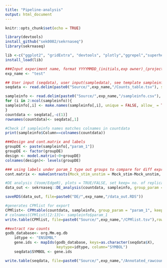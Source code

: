 ```yaml
---
title: "Pipeline-analysis"
output: html_document
---
```


```r
knitr::opts_chunk$set(echo = TRUE)

library(devtools)
install_github("sek0002/sekrnaseq")
library(sekrnaseq)

lib <-c("ggplot2", "gridExtra", "devtools", "plotly","ggrepel","superheat","tidyverse",'viridis','data.table','heatmaply',"dplyr","ggbiplot", "DESeq2","superheat","edgeR","limma","Glimma","gplots","org.Mm.eg.db","RColorBrewer","fgsea","gridExtra","DEFormats","statmod","org.Hs.eg.db","pheatmap","edgeR","svglite","biomaRt","msigdbr","fgsea","clusterProfiler","enrichplot","DOSE","plyr","ggrastr","Rsamtools","rtracklayer","GenomicAlignments","bedr","Rsubread","GenomicFeatures","doParallel","BiocParallel", "GenomicAlignments","GenomicRanges","rtracklayer","ChIPQC","Rsamtools","Gviz","GenomicFeatures","RMariaDB","BiocParallel","tools","ChIPseeker","TxDb.Mmusculus.UCSC.mm10.knownGene","EnsDb.Mmusculus.v79","clusterProfiler","AnnotationDbi","org.Mm.eg.db","dplyr","diffloop","DiffBind","systemPipeR","plotly")
install_load(lib)

###Input experiment name, format YYYYMMDD_(initials,exp owner)_(projectID/name of experiment)_(special conditions/info). Avoid using spaces and any special characters aside from - and _. Place a folder with the same name, and move Source files to that folder.
exp_name <- "test"

```

```r

## User input (seqdata), user input(sampledata), see template sampleinfo for correct format
seqdata <- read.delim(paste0("Source/",exp_name,"/Counts_table.tsv"), sep="\t", na.strings = c("", "NA"))

sampleinfo <- read.delim(paste0("Source/",exp_name,"/sampleinfo.csv"), sep=",")
for (i in 2:ncol(sampleinfo)){
sampleinfo[,i] <- make.names(sampleinfo[,i], unique = FALSE, allow_ = TRUE)
}
countdata <- seqdata[,-c(1)]
rownames(countdata)<- seqdata[,1]

#Check if sampleinfo names matches colnames in countdata
print(sampleinfo$Column==colnames(countdata))

###Design and cont.matrix and labels
groupDE <- paste(sampleinfo[,"param_1"])
groupDE <- factor(groupDE)
design <- model.matrix(~0+groupDE)
colnames(design)<- levels(groupDE)

### using labels under param_1 type out groups to compare for diff expression, comparison= group1(+ve direction)-group2(-ve direction) ie. Mock_stim_unstim= Mock_stim-Mock_unstim 
cont.matrix <- makeContrasts(Mock_stim_unstim = Mock_stim-Mock_unstim, Irf1_stim_unstim = Irf1_stim-Irf1_unstim, Socs1_stim_unstim= Socs1_stim-Socs1_unstim, Irf1_Mock_stim=Irf1_stim-Mock_stim, Irf1_Mock_unstim=Irf1_unstim-Mock_unstim, Socs1_Mock_stim= Socs1_stim- Mock_stim, Socs1_Mock_unstim= Socs1_unstim-Mock_unstim, Irf1_Socs1_stim= Irf1_stim-Socs1_stim, Irf1_Socs1_unstim= Irf1_unstim-Socs1_unstim, levels=design)

#DE analysis (Voom/EdgeR), plots = TRUE/FALSE, set keep= no. of replicates, thresh= threshold to exclude for low CPM expression, species= human or mouse, genekeytype, "ensembl", "entrez"
data_out <- sekrnaseq::DE_analysis(countdata, sampleinfo, group_param = "param_1", keep = 2, thresh= 3, exp_name = exp_name, design= design, cont.matrix= cont.matrix, species = "mouse", genekeytype = "ensembl", archived = "FALSE", plots=F)

saveRDS(data_out, file=paste0("DE/",exp_name,"/data_out.RDS"))

#generates CPMlist for export
CPMlist<- CPMtable(countdata, sampleinfo, group_param = "param_1", keep = 2, thresh= 3, species = "mouse", genekeytype = "ensembl", archived = F)
# colnames(CPMlist)[2:13]<- sampleinfo$param_1
write.table(CPMlist, file=paste0("Source/",exp_name,"/CPMlist.tsv"),row.names = F, sep="\t" )

##extract raw counts
godb_database<- org.Mm.eg.db
    idtype <- "ENSEMBL"
    gene.ids <- mapIds(godb_database, keys=as.character(seqdata$X),
                       keytype=idtype, column="SYMBOL")
    seqdata$SYMBOL <- gene.ids

write.table(seqdata, file=paste0("Source/",exp_name,"/Annotated_rawcounts.tsv"),sep="\t", row.names=FALSE)

```